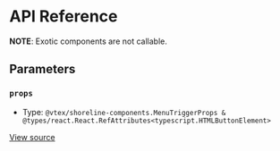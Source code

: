 # API Reference

**NOTE**: Exotic components are not callable.

## Parameters

### `props`

- Type: `@vtex/shoreline-components.MenuTriggerProps & @types/react.React.RefAttributes<typescript.HTMLButtonElement>`

[View source](https://github.com/vtex/shoreline/blob/482aad3a4/packages/components/src/menu/menu-trigger.tsx#L6)
